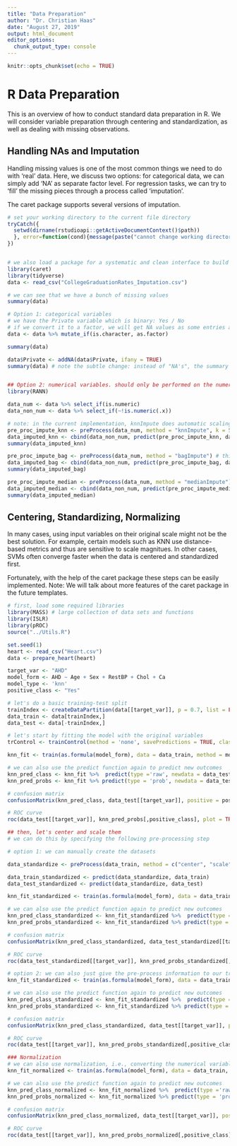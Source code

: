 ```yaml
---
title: "Data Preparation"
author: "Dr. Christian Haas"
date: "August 27, 2019"
output: html_document
editor_options: 
  chunk_output_type: console
---
```


```r
knitr::opts_chunk$set(echo = TRUE)
```

# R Data Preparation

This is an overview of how to conduct standard data preparation in R. We will consider variable preparation through centering and standardization, as well as dealing with missing observations.


## Handling NAs and Imputation

Handling missing values is one of the most common things we need to do with 'real' data. Here, we discuss two options:
for categorical data, we can simply add 'NA' as separate factor level. For regression tasks, we can try to 'fill' the missing pieces through a process called 'imputation'.

The caret package supports several versions of imputation.

```r

# set your working directory to the current file directory 
tryCatch({
  setwd(dirname(rstudioapi::getActiveDocumentContext()$path))
  }, error=function(cond){message(paste("cannot change working directory"))
})


# we also load a package for a systematic and clean interface to build machine learning models
library(caret)
library(tidyverse)
data <- read_csv("CollegeGraduationRates_Imputation.csv")

# we can see that we have a bunch of missing values
summary(data)

# Option 1: categorical variables
# we have the Private variable which is binary: Yes / No
# if we convert it to a factor, we will get NA values as some entries are missing
data <- data %>% mutate_if(is.character, as.factor)

summary(data)

data$Private <- addNA(data$Private, ifany = TRUE)
summary(data) # note the subtle change: instead of "NA's", the summary now says "NA", indicating it's a separate factor level / category


## Option 2: numerical variables. should only be performed on the numerical variables
library(RANN)

data_num <- data %>% select_if(is.numeric)
data_non_num <- data %>% select_if(~!is.numeric(.x))

# note: in the current implementation, knnImpute does automatic scaling which might not be desired
pre_proc_impute_knn <- preProcess(data_num, method = "knnImpute", k = 5)
data_imputed_knn <- cbind(data_non_num, predict(pre_proc_impute_knn, data_num))
summary(data_imputed_knn)

pre_proc_impute_bag <- preProcess(data_num, method = "bagImpute") # this will take longer
data_imputed_bag <- cbind(data_non_num, predict(pre_proc_impute_bag, data_num))
summary(data_imputed_bag)

pre_proc_impute_median <- preProcess(data_num, method = "medianImpute") # this will take longer
data_imputed_median <- cbind(data_non_num, predict(pre_proc_impute_median, data_num))
summary(data_imputed_median)

```

## Centering, Standardizing, Normalizing

In many cases, using input variables on their original scale might not be the best solution. For example, certain models such as KNN use distance-based metrics and thus are sensitive to scale magnitues. In other cases, SVMs often converge faster when the data is centered and standardized first.

Fortunately, with the help of the caret package these steps can be easily implemented. Note: We will talk about more features of the caret package in the future templates. 

```r
# first, load some required libraries
library(MASS) # large collection of data sets and functions
library(ISLR)
library(pROC)
source("../Utils.R")

set.seed(1)
heart <- read_csv("Heart.csv")
data <- prepare_heart(heart)

target_var <- "AHD"
model_form <- AHD ~ Age + Sex + RestBP + Chol + Ca
model_type <- 'knn'
positive_class <- "Yes"

# let's do a basic training-test split
trainIndex <- createDataPartition(data[[target_var]], p = 0.7, list = FALSE)
data_train <- data[trainIndex,]
data_test <- data[-trainIndex,]

# let's start by fitting the model with the original variables
trControl <- trainControl(method = 'none', savePredictions = TRUE, classProbs = TRUE)

knn_fit <- train(as.formula(model_form), data = data_train, method = model_type, trControl = trControl)

# we can also use the predict function again to predict new outcomes
knn_pred_class <- knn_fit %>%  predict(type ='raw', newdata = data_test) # this assumes a threshold of 0.5
knn_pred_probs <- knn_fit %>% predict(type = 'prob', newdata = data_test)

# confusion matrix
confusionMatrix(knn_pred_class, data_test[[target_var]], positive = positive_class)

# ROC curve
roc(data_test[[target_var]], knn_pred_probs[,positive_class], plot = TRUE, print.auc = TRUE, legacy.axes = TRUE)

## then, let's center and scale them
# we can do this by specifying the following pre-processing step

# option 1: we can manually create the datasets

data_standardize <- preProcess(data_train, method = c("center", "scale")) # scaling is dividing by the standard deviation. combining centering and scaling is equal to standardizing

data_train_standardized <- predict(data_standardize, data_train)
data_test_standardized <- predict(data_standardize, data_test)

knn_fit_standardized <- train(as.formula(model_form), data = data_train_standardized, method = model_type, trControl = trControl)

# we can also use the predict function again to predict new outcomes
knn_pred_class_standardized <- knn_fit_standardized %>%  predict(type ='raw', newdata = data_test_standardized) # this assumes a threshold of 0.5
knn_pred_probs_standardized <- knn_fit_standardized %>% predict(type = 'prob', newdata = data_test_standardized)

# confusion matrix
confusionMatrix(knn_pred_class_standardized, data_test_standardized[[target_var]], positive = positive_class)

# ROC curve
roc(data_test_standardized[[target_var]], knn_pred_probs_standardized[,positive_class], plot = TRUE, print.auc = TRUE, legacy.axes = TRUE)

# option 2: we can also just give the pre-process information to our training function
knn_fit_standardized <- train(as.formula(model_form), data = data_train, method = model_type, trControl = trControl, preProcess = c("center", "scale"))

# we can also use the predict function again to predict new outcomes
knn_pred_class_standardized <- knn_fit_standardized %>%  predict(type ='raw', newdata = data_test) # this assumes a threshold of 0.5
knn_pred_probs_standardized <- knn_fit_standardized %>% predict(type = 'prob', newdata = data_test)

# confusion matrix
confusionMatrix(knn_pred_class_standardized, data_test[[target_var]], positive = positive_class)

# ROC curve
roc(data_test[[target_var]], knn_pred_probs_standardized[,positive_class], plot = TRUE, print.auc = TRUE, legacy.axes = TRUE)

### Normalization
# we can also use normalization, i.e., converting the numerical variables onto a [0,1] scale
knn_fit_normalized <- train(as.formula(model_form), data = data_train, method = model_type, trControl = trControl, preProc = c("range"))

# we can also use the predict function again to predict new outcomes
knn_pred_class_normalized <- knn_fit_normalized %>%  predict(type ='raw', newdata = data_test) # this assumes a threshold of 0.5
knn_pred_probs_normalized <- knn_fit_normalized %>% predict(type = 'prob', newdata = data_test)

# confusion matrix
confusionMatrix(knn_pred_class_normalized, data_test[[target_var]], positive = positive_class)

# ROC curve
roc(data_test[[target_var]], knn_pred_probs_normalized[,positive_class], plot = TRUE, print.auc = TRUE, legacy.axes = TRUE)

```
